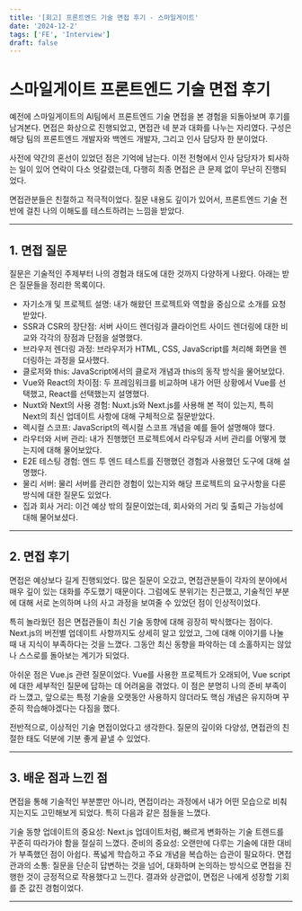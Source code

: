 ```yaml
---
title: '[회고] 프론트엔드 기술 면접 후기 - 스마일게이트'
date: '2024-12-2'
tags: ['FE', 'Interview']
draft: false
---
```


# 스마일게이트 프론트엔드 기술 면접 후기

예전에 스마일게이트의 AI팀에서 프론트엔드 기술 면접을 본 경험을 되돌아보며 후기를 남겨본다.
면접은 화상으로 진행되었고, 면접관 네 분과 대화를 나누는 자리였다. 구성은 해당 팀의 프론트엔드 개발자와 백엔드 개발자, 그리고 인사 담당자 한 분이었다.

사전에 약간의 혼선이 있었던 점은 기억에 남는다. 이전 전형에서 인사 담당자가 퇴사하는 일이 있어 연락이 다소 엇갈렸는데, 다행히 최종 면접은 큰 문제 없이 무난히 진행되었다.

면접관분들은 친절하고 적극적이었다. 질문 내용도 깊이가 있어서, 프론트엔드 기술 전반에 걸친 나의 이해도를 테스트하려는 느낌을 받았다.

---

## 1. 면접 질문

질문은 기술적인 주제부터 나의 경험과 태도에 대한 것까지 다양하게 나왔다. 아래는 받은 질문들을 정리한 목록이다.

- 자기소개 및 프로젝트 설명: 내가 해왔던 프로젝트와 역할을 중심으로 소개를 요청받았다.
- SSR과 CSR의 장단점: 서버 사이드 렌더링과 클라이언트 사이드 렌더링에 대한 비교와 각각의 장점과 단점을 설명했다.
- 브라우저 렌더링 과정: 브라우저가 HTML, CSS, JavaScript를 처리해 화면을 렌더링하는 과정을 묘사했다.
- 클로저와 this: JavaScript에서의 클로저 개념과 this의 동작 방식을 물어보았다.
- Vue와 React의 차이점: 두 프레임워크를 비교하며 내가 어떤 상황에서 Vue를 선택했고, React를 선택했는지 설명했다.
- Nuxt와 Next의 사용 경험: Nuxt.js와 Next.js를 사용해 본 적이 있는지, 특히 Next의 최신 업데이트 사항에 대해 구체적으로 질문받았다.
- 렉시컬 스코프: JavaScript의 렉시컬 스코프 개념을 예를 들어 설명해야 했다.
- 라우터와 서버 관리: 내가 진행했던 프로젝트에서 라우팅과 서버 관리를 어떻게 했는지에 대해 물어보았다.
- E2E 테스팅 경험: 엔드 투 엔드 테스트를 진행했던 경험과 사용했던 도구에 대해 설명했다.
- 물리 서버: 물리 서버를 관리한 경험이 있는지와 해당 프로젝트의 요구사항을 다룬 방식에 대한 질문도 있었다.
- 집과 회사 거리: 이건 예상 밖의 질문이었는데, 회사와의 거리 및 출퇴근 가능성에 대해 물어보셨다.

---

## 2. 면접 후기

면접은 예상보다 길게 진행되었다. 많은 질문이 오갔고, 면접관분들이 각자의 분야에서 매우 깊이 있는 대화를 주도했기 때문이다. 그럼에도 분위기는 친근했고, 기술적인 부분에 대해 서로 논의하며 나의 사고 과정을 보여줄 수 있었던 점이 인상적이었다.

특히 놀라웠던 점은 면접관들이 최신 기술 동향에 대해 굉장히 박식했다는 점이다. Next.js의 버전별 업데이트 사항까지도 상세히 알고 있었고, 그에 대해 이야기를 나눌 때 내 지식이 부족하다는 것을 느꼈다. 그동안 최신 동향을 파악하는 데 소홀하지는 않았나 스스로를 돌아보는 계기가 되었다.

아쉬운 점은 Vue.js 관련 질문이었다. Vue를 사용한 프로젝트가 오래되어, Vue script에 대한 세부적인 질문에 답하는 데 어려움을 겪었다. 이 점은 분명히 나의 준비 부족이라 느꼈고, 앞으로는 특정 기술을 오랫동안 사용하지 않더라도 핵심 개념은 유지하며 꾸준히 학습해야겠다는 다짐을 했다.

전반적으로, 이상적인 기술 면접이었다고 생각한다. 질문의 깊이와 다양성, 면접관의 친절한 태도 덕분에 기분 좋게 끝낼 수 있었다.

---

## 3. 배운 점과 느낀 점

면접을 통해 기술적인 부분뿐만 아니라, 면접이라는 과정에서 내가 어떤 모습으로 비춰지는지도 고민해보게 되었다. 특히 다음과 같은 점들을 느꼈다.

기술 동향 업데이트의 중요성: Next.js 업데이트처럼, 빠르게 변화하는 기술 트렌드를 꾸준히 따라가야 함을 절실히 느꼈다.
준비의 중요성: 오랜만에 다루는 기술에 대한 대비가 부족했던 점이 아쉽다. 폭넓게 학습하고 주요 개념을 복습하는 습관이 필요하다.
면접관과의 소통: 질문을 단순히 답변하는 것을 넘어, 대화하며 논의하는 방식으로 면접을 진행한 것이 긍정적으로 작용했다고 느낀다.
결과와 상관없이, 면접은 나에게 성장할 기회를 준 값진 경험이었다.

---